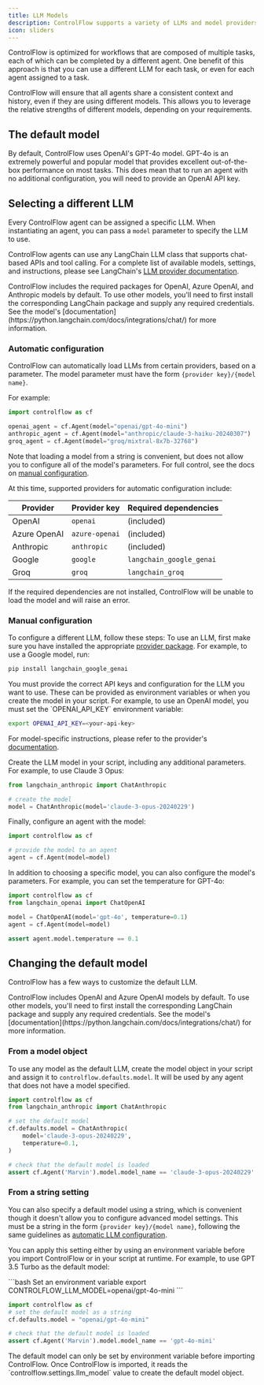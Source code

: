 ```yaml
---
title: LLM Models
description: ControlFlow supports a variety of LLMs and model providers.
icon: sliders
---
```


ControlFlow is optimized for workflows that are composed of multiple tasks, each of which can be completed by a different agent. One benefit of this approach is that you can use a different LLM for each task, or even for each agent assigned to a task. 

ControlFlow will ensure that all agents share a consistent context and history, even if they are using different models. This allows you to leverage the relative strengths of different models, depending on your requirements. 

## The default model

By default, ControlFlow uses OpenAI's GPT-4o model. GPT-4o is an extremely powerful and popular model that provides excellent out-of-the-box performance on most tasks. This does mean that to run an agent with no additional configuration, you will need to provide an OpenAI API key. 

## Selecting a different LLM

Every ControlFlow agent can be assigned a specific LLM. When instantiating an agent, you can pass a `model` parameter to specify the LLM to use. 

ControlFlow agents can use any LangChain LLM class that supports chat-based APIs and tool calling. For a complete list of available models, settings, and instructions, please see LangChain's [LLM provider documentation](https://python.langchain.com/docs/integrations/chat/).

<Tip>
ControlFlow includes the required packages for OpenAI, Azure OpenAI, and Anthropic models by default. To use other models, you'll need to first install the corresponding LangChain package and supply any required credentials. See the model's [documentation](https://python.langchain.com/docs/integrations/chat/) for more information.
</Tip>


### Automatic configuration

ControlFlow can automatically load LLMs from certain providers, based on a parameter. The model parameter must have the form `{provider key}/{model name}`. 

For example:
```python
import controlflow as cf

openai_agent = cf.Agent(model="openai/gpt-4o-mini")
anthropic_agent = cf.Agent(model="anthropic/claude-3-haiku-20240307")
groq_agent = cf.Agent(model="groq/mixtral-8x7b-32768")
```

Note that loading a model from a string is convenient, but does not allow you to configure all of the model's parameters. For full control, see the docs on [manual configuration](#manual-configuration).

At this time, supported providers for automatic configuration include:

| Provider | Provider key | Required dependencies |
| -------- | ----------------- | ----------------- |
| OpenAI   | `openai`       | (included) |
| Azure OpenAI | `azure-openai` | (included) |
| Anthropic | `anthropic` | (included) |
| Google   | `google`       | `langchain_google_genai` |
| Groq      | `groq`       | `langchain_groq` |

If the required dependencies are not installed, ControlFlow will be unable to load the model and will raise an error.


### Manual configuration


To configure a different LLM, follow these steps:
<Steps>
<Step title="Install required packages">
To use an LLM, first make sure you have installed the appropriate [provider package](https://python.langchain.com/docs/integrations/chat/). For example, to use a Google model, run:

```bash
pip install langchain_google_genai
```
</Step>
<Step title="Configure API keys">
You must provide the correct API keys and configuration for the LLM you want to use. These can be provided as environment variables or when you create the model in your script. For example, to use an OpenAI model, you must set the `OPENAI_API_KEY` environment variable:

```bash
export OPENAI_API_KEY=<your-api-key>
```
For model-specific instructions, please refer to the provider's [documentation](https://python.langchain.com/docs/integrations/chat/).
</Step>

<Step title="Create the model">
Create the LLM model in your script, including any additional parameters. For example, to use Claude 3 Opus:

```python
from langchain_anthropic import ChatAnthropic

# create the model
model = ChatAnthropic(model='claude-3-opus-20240229')
```

</Step>
<Step title="Pass the model to an agent">
Finally, configure an agent with the model:

```python
import controlflow as cf

# provide the model to an agent
agent = cf.Agent(model=model)
```
</Step>
</Steps>


In addition to choosing a specific model, you can also configure the model's parameters. For example, you can set the temperature for GPT-4o:

```python
import controlflow as cf
from langchain_openai import ChatOpenAI

model = ChatOpenAI(model='gpt-4o', temperature=0.1)
agent = cf.Agent(model=model)

assert agent.model.temperature == 0.1
```

## Changing the default model

ControlFlow has a few ways to customize the default LLM. 

<Tip>
ControlFlow includes OpenAI and Azure OpenAI models by default. To use other models, you'll need to first install the corresponding LangChain package and supply any required credentials. See the model's [documentation](https://python.langchain.com/docs/integrations/chat/) for more information.
</Tip>

### From a model object

To use any model as the default LLM, create the model object in your script and assign it to `controlflow.defaults.model`. It will be used by any agent that does not have a model specified.

```python
import controlflow as cf
from langchain_anthropic import ChatAnthropic

# set the default model
cf.defaults.model = ChatAnthropic(
    model='claude-3-opus-20240229', 
    temperature=0.1,
)

# check that the default model is loaded
assert cf.Agent('Marvin').model.model_name == 'claude-3-opus-20240229'
```
### From a string setting

You can also specify a default model using a string, which is convenient though it doesn't allow you to configure advanced model settings. This must be a string in the form `{provider key}/{model name}`, following the same guidelines as [automatic LLM configuration](#automatic-configuration).

You can apply this setting either by using an environment variable before you import ControlFlow or in your script at runtime. For example, to use GPT 3.5 Turbo as the default model:

<CodeGroup>
```bash Set an environment variable
export CONTROLFLOW_LLM_MODEL=openai/gpt-4o-mini
```

```python Set a runtime variable
import controlflow as cf
# set the default model as a string
cf.defaults.model = "openai/gpt-4o-mini"

# check that the default model is loaded
assert cf.Agent('Marvin').model.model_name == 'gpt-4o-mini'
```
</CodeGroup>

<Note>
The default model can only be set by environment variable before importing ControlFlow. Once ControlFlow is imported, it reads the `controlflow.settings.llm_model` value to create the default model object.
</Note>
